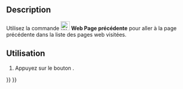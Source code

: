<languages/>

{{Docnav/fr
|[[Web_OpenWebsite/fr|Ouvrir le site web]]
|[[Web_BrowserNext/fr|Page suivante]]
|[[Web_Workbench/fr|Atelier Web]]
|IconL=Web_OpenWebsite.svg
|IconR=Web_BrowserNext.svg
|IconC=Workbench_Web.svg
}}

{{GuiCommand/fr
|Name=Web BrowserBack
|Name/fr=Web Page précédente
|MenuLocation=
|Workbenches=[[Web_Workbench/fr|Web]], [[Start_Workbench/fr|Start]]
|SeeAlso=
}}

==Description==

Utilisez la commande [[Image:Web_BrowserBack.svg|24px]] '''Web Page précédente''' pour aller à la page précédente dans la liste des pages web visitées.

==Utilisation==

# Appuyez sur le bouton {{Button|[[Image:Web_BrowserBack.svg|16px]] [[Web_BrowserBack/fr|Page précédente]]}}.


{{Docnav/fr
|[[Web_OpenWebsite/fr|Ouvrir le site web]]
|[[Web_BrowserNext/fr|Page suivante]]
|[[Web_Workbench/fr|Atelier Web]]
|IconL=Web_OpenWebsite.svg
|IconR=Web_BrowserNext.svg
|IconC=Workbench_Web.svg
}}

{{Web Tools navi{{#translation:}}}}
{{Userdocnavi{{#translation:}}}}